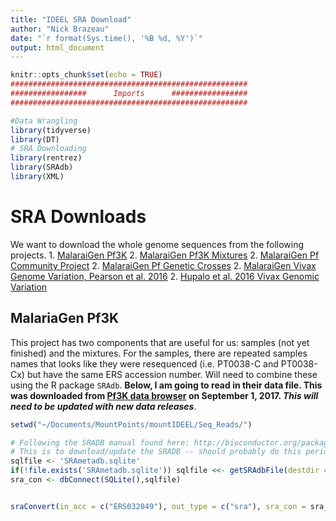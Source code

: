 ```yaml
---
title: "IDEEL SRA Download"
author: "Nick Brazeau"
date: "`r format(Sys.time(), '%B %d, %Y')`"
output: html_document
---
```

  
```r
knitr::opts_chunk$set(echo = TRUE)
#####################################################
#################      Imports      #################
#####################################################

#Data Wrangling
library(tidyverse)
library(DT)
# SRA Downloading
library(rentrez)
library(SRAdb)
library(XML)
```

# SRA Downloads
We want to download the whole genome sequences from the following projects. 
  1. [MalaraiGen Pf3K](https://www.malariagen.net/apps/pf3k/release_3/index.html)
  2. [MalaraiGen Pf3K Mixtures](ftp://ngs.sanger.ac.uk/production/pf3k/release_5/pf3k_release_5_mixtures_metadata.txt)
  2. [MalaraiGen Pf Community Project](https://www.malariagen.net/projects/p-falciparum-community-project)
  2. [MalaraiGen Pf Genetic Crosses](https://www.malariagen.net/apps/pf-crosses/1.0/#samples)
  2. [MalaraiGen Vivax Genome Variation, Pearson et al. 2016](https://www.malariagen.net/apps/pvgv/index.html)
  2. [Hupalo et al. 2016 Vivax Genomic Variation](http://www.nature.com/ng/journal/v48/n8/abs/ng.3588.html?foxtrotcallback=true)


## MalariaGen Pf3K
This project has two components that are useful for us: samples (not yet finished) and the mixtures. For the samples, there are repeated samples names that looks like they were resequenced (i.e. PT0038-C and PT0038-Cx) but have the same ERS accession number. Will need to combine these using the R package `SRAdb`. **Below, I am going to read in their data file. This was downloaded from [Pf3K data browser](https://www.malariagen.net/apps/pf3k/release_3/index.html) on September 1, 2017. _This will  need to be updated with new data releases_**.









```r
setwd("~/Documents/MountPoints/mountIDEEL/Seq_Reads/")

# Following the SRADB manual found here: http://bioconductor.org/packages/release/bioc/vignettes/SRAdb/inst/doc/SRAdb.pdf
# This is to download/update the SRADB -- should probably do this periodically
sqlfile <- 'SRAmetadb.sqlite'
if(!file.exists('SRAmetadb.sqlite')) sqlfile <<- getSRAdbFile(destdir = "~/Documents/MountPoints/mountIDEEL/Seq_Reads/")
sra_con <- dbConnect(SQLite(),sqlfile)


sraConvert(in_acc = c("ERS032049"), out_type = c("sra"), sra_con = sra_con)

```

